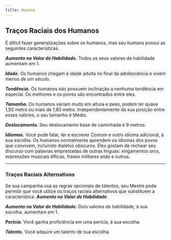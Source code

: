 ```yaml
---
title: Humano
---
```


## Traços Raciais dos Humanos

É difícil fazer generalizações sobre os humanos, mas seu humano possui as seguintes características.

**_Aumento no Valor de Habilidade._** Todos os seus valores de habilidade aumentam em 1.

**_Idade._** Os humanos chegam à idade adulta no final da adolescência e vivem menos de um século.

**_Tendência._** Os humanos não possuem inclinação a nenhuma tendência em especial. Os melhores e os piores são encontrados entre eles.

**_Tamanho._** Os humanos variam muito em altura e peso, podem ter quase 1,50 metro ou mais de 1,80 metro. Independentemente da sua posição entre esses valores, o seu tamanho é Médio.

**_Deslocamento._** Seu deslocamento base de caminhada é 9 metros.

**_Idiomas._** Você pode falar, ler e escrever Comum e outro idioma adicional, à sua escolha. Os humanos normalmente aprendem os idiomas dos povos que convivem, incluindo dialetos obscuros. Eles gostam de rechear seu discurso com palavras emprestadas de outras línguas: xingamentos orcs, expressões musicais élficas, frases militares anãs e outros.

---

### Traços Raciais Alternativos

Se sua campanha usa as regras opcionais de talentos, seu Mestre pode permitir que você utilize os traços raciais alternativos que substituem a característica: **_Aumento no Valor de Habilidade_**.

**_Aumento no Valor de Habilidade._** Dois valores de habilidade, à sua escolha, aumentam em 1.

**_Perícia._** Você ganha proficiência em uma perícia, à sua escolha.

**_Talento._** Você adquire um talento de sua escolha.
